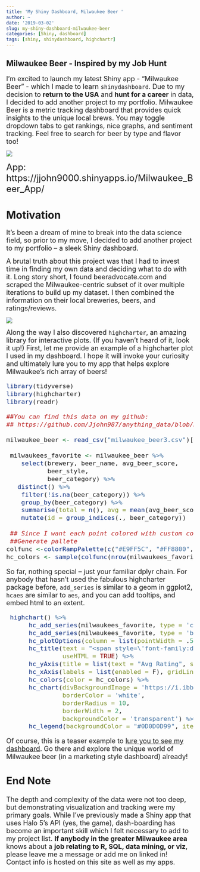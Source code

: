 ```yaml
---
title: 'My Shiny Dashboard, Milwaukee Beer '
author: ~
date: '2019-03-02'
slug: my-shiny-dashboard-milwaukee-beer
categories: [Shiny, dashboard]
tags: [shiny, shinydashboard, highchartr]
---
```

## Milwaukee Beer - Inspired by my Job Hunt ##
<font size = 4> 
I'm excited to launch my latest Shiny app - "Milwaukee Beer" - which I made to learn `shinydashboard`. Due to my decision to **return to the USA** and **hunt for a career** in data, I decided to add another project to my portfolio. Milwaukee Beer is a metric tracking dashboard that provides quick insights to the unique local brews. You may toggle dropdown tabs to get rankings, nice graphs, and sentiment tracking. Feel free to search for beer by type and flavor too! </font>

<a href = https://jjohn9000.shinyapps.io/Milwaukee_Beer_App/'> ![](/post/2019-03-02-my-shiny-dashboard-milwaukee-beer_files/Milwaukeebeer-screen1.png)</a>

<font size = 5>App: https://jjohn9000.shinyapps.io/Milwaukee_Beer_App/</font>

# Motivation #
<font size = 4>
It's been a dream of mine to break into the data science field, so prior to my move, I decided to add another project to my portfolio -- a sleek Shiny dashboard.  </font>

<font size = 4> A brutal truth about this project was that I had to invest time in finding my own data and deciding what to do with it. Long story short, I found beeradvocate.com and scraped the Milwaukee-centric subset of it over multiple iterations to build up my dataset. I then combined the information on their local breweries, beers, and ratings/reviews.</font>

<a href = https://jjohn9000.shinyapps.io/Milwaukee_Beer_App/'>![](/post/2019-03-02-my-shiny-dashboard-milwaukee-beer_files/milwaukeebeer_sentiment.png)</a>

<font size = 4> Along the way I also discovered `highcharter`, an amazing library for interactive plots. (If you haven't heard of it, look it up!) First, let me provide an example of a highcharter plot I used in my dashboard. I hope it will invoke your curiosity and ultimately lure you to my app that helps explore Milwaukee's rich array of beers!

``` r
library(tidyverse)
library(highcharter)
library(readr)

##You can find this data on my github:
## https://github.com/Jjohn987/anything_data/blob/master/public/post/milwaukee_beer3.csv

milwaukee_beer <- read_csv("milwaukee_beer3.csv")[-1] 
   
 milwaukees_favorite <- milwaukee_beer %>%
    select(brewery, beer_name, avg_beer_score,
           beer_style,
           beer_category) %>%
   distinct() %>%
    filter(!is.na(beer_category)) %>%
    group_by(beer_category) %>%
    summarise(total = n(), avg = mean(avg_beer_score)) %>%
    mutate(id = group_indices(., beer_category))
      
 ## Since I want each point colored with custom colors, I need to provide a matching vector of colors.      
 ##Generate pallete
colfunc <-colorRampPalette(c("#E9FF5C", "#FF8800", "#FF2B00"))
hc_colors <- sample(colfunc(nrow(milwaukees_favorite)))
```
<font size = 4>So far, nothing special -- just your familiar dplyr chain.
For anybody that hasn't used the fabulous highcharter package before, `add_series` is similar to a geom in ggplot2, `hcaes` are similar to `aes`, and you can add tooltips, and embed html to an extent. </font>

```r

 highchart() %>%  
      hc_add_series(milwaukees_favorite, type = 'column', hcaes(x = id, y = avg), tooltip = list(pointFormat = "{point.beer_category}: {point.avg}"), showInLegend = F) %>%
      hc_add_series(milwaukees_favorite, type = 'bubble', hcaes(x = id, y = avg, size = total, group = beer_category), tooltip = list(pointFormat = "{point.beer_category}: {point.total}"), marker = list(fillOpacity=1), minSize = 20, maxSize = 80) %>%
      hc_plotOptions(column = list(pointWidth = .5, pointPlacement = "on")) %>%
      hc_title(text = "<span style=\'font-family:docktrin;font-size:40px;\'>Milwaukee's Most Common <span style=\'font-size:50px;color:white;'> Brewing Styles</span>",
               useHTML = TRUE) %>%
      hc_yAxis(title = list(text = "Avg Rating", style = list(color = "white", fontSize = 22)), labels = list(style = list(color = "white", fontSize = 15)), tickColor = "white", gridLineColor = "transparent") %>%
      hc_xAxis(labels = list(enabled = F), gridLineColor = "transparent") %>%
      hc_colors(color = hc_colors) %>%
      hc_chart(divBackgroundImage = 'https://i.ibb.co/S0hr0Vd/milwaukee.png',
               borderColor = 'white',
               borderRadius = 10,
               borderWidth = 2,
               backgroundColor = 'transparent') %>%
      hc_legend(backgroundColor = "#0D0D0D99", itemStyle = list(color = "#C9C9C9"), itemHoverStyle = list(color = "yellow"))

```

Of course, this is a teaser example to [lure you to see my dashboard]('https://jjohn9000.shinyapps.io/Milwaukee_Beer_App/').  Go there and explore the unique world of Milwaukee beer (in a marketing style dashboard) already!


## End Note ##

<font size = 4>The depth and complexity of the data were not too deep, but demonstrating visualization and tracking were my primary goals. While I've previously made a Shiny app that uses Halo 5's API (yes, the game), dash-boarding has become an important skill which I felt necessary to add to my project list. **If anybody in the greater Milwaukee area** knows about a **job relating to R, SQL, data mining, or viz**, please leave me a message or add me on linked in! Contact info is hosted on this site as well as my apps.

</font>




